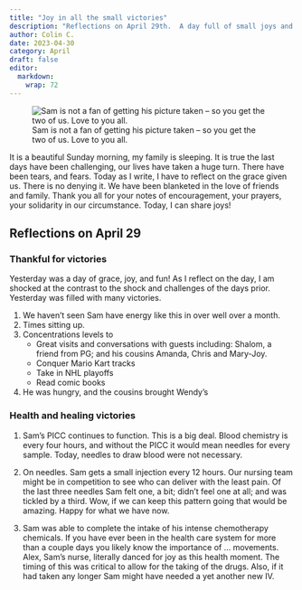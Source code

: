 ```yaml
---
title: "Joy in all the small victories"
description: "Reflections on April 29th.  A day full of small joys and victories."
author: Colin C.
date: 2023-04-30
category: April
draft: false
editor: 
  markdown: 
    wrap: 72
---
```



![Sam is not a fan of getting his picture taken -- so you get the two of us. Love to you all.](/img/tina-colin-BCCH-deck.jpg)

It is a beautiful Sunday morning, my family is sleeping. It is true the last days have been challenging, our lives have taken a huge turn. There have been tears, and fears. Today as I write, I have to reflect on the grace given us. There is no denying it. We have been blanketed in the love of friends and family. Thank you all for your notes of encouragement, your prayers, your solidarity in our circumstance. Today, I can share joys!

## Reflections on April 29

### Thankful for victories

Yesterday was a day of grace, joy, and fun! As I reflect on the day, I am shocked at the contrast to the shock and challenges of the days prior. Yesterday was filled with many victories.

1.  We haven't seen Sam have energy like this in over well over a month.
2.  Times sitting up.\
3.  Concentrations levels to
    -   Great visits and conversations with guests including: Shalom, a friend from PG; and his cousins Amanda, Chris and Mary-Joy.
    -   Conquer Mario Kart tracks
    -   Take in NHL playoffs
    -   Read comic books
4.  He was hungry, and the cousins brought Wendy's

### Health and healing victories

1.  Sam's PICC continues to function. This is a big deal. Blood chemistry is every four hours, and without the PICC it would mean needles for every sample. Today, needles to draw blood were not necessary.

2.  On needles. Sam gets a small injection every 12 hours. Our nursing team might be in competition to see who can deliver with the least pain. Of the last three needles Sam felt one, a bit; didn't feel one at all; and was tickled by a third. Wow, if we can keep this pattern going that would be amazing. Happy for what we have now.

3.  Sam was able to complete the intake of his intense chemotherapy chemicals. If you have ever been in the health care system for more than a couple days you likely know the importance of ... movements. Alex, Sam's nurse, literally danced for joy as this health moment. The timing of this was critical to allow for the taking of the drugs. Also, if it had taken any longer Sam might have needed a yet another new IV.


